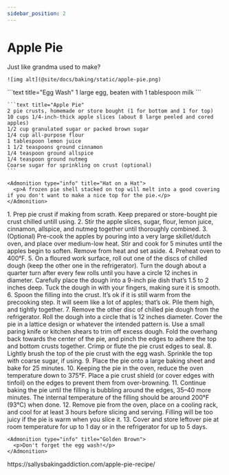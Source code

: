 ---
sidebar_position: 2
---


# Apple Pie

<Tabs>
  <TabItem value="photos" label="Photos" default>
    Just like grandma used to make?
    
    ![img alt](@site/docs/baking/static/apple-pie.png)
  </TabItem>

  <TabItem value="ingredients" label="Ingredients">
    ```text title="Egg Wash"
    1 large egg, beaten with 1 tablespoon milk
    ```

    ```text title="Apple Pie"
    2 pie crusts, homemade or store bought (1 for bottom and 1 for top)
    10 cups 1/4-inch-thick apple slices (about 8 large peeled and cored apples)
    1/2 cup granulated sugar or packed brown sugar
    1/4 cup all-purpose flour
    1 tablespoon lemon juice
    1 1/2 teaspoons ground cinnamon
    1/4 teaspoon ground allspice
    1/4 teaspoon ground nutmeg
    Coarse sugar for sprinkling on crust (optional)
    ```

    <Admonition type="info" title="Hat on a Hat">
      <p>A frozen pie shell stacked on top will melt into a good covering if you don't want to make a nice top for the pie.</p>
    </Admonition>
  </TabItem>

  <TabItem value="instructions" label="Instructions">
    1. Prep pie crust if making from scrath. Keep prepared or store-bought pie crust chilled untill using.
    2. Stir the apple slices, sugar, flour, lemon juice, cinnamon, allspice, and nutmeg together until thoroughly combined.
    3. (Optional) Pre-cook the apples by pouring into a very large skillet/dutch oven, and place over medium-low heat. Stir and cook for 5 minutes until the apples begin to soften. Remove from heat and set aside.
    4. Preheat oven to 400°F.
    5. On a floured work surface, roll out one of the discs of chilled dough (keep the other one in the refrigerator). Turn the dough about a quarter turn after every few rolls until you have a circle 12 inches in diameter. Carefully place the dough into a 9-inch pie dish that’s 1.5 to 2 inches deep. Tuck the dough in with your fingers, making sure it is smooth. 
    6. Spoon the filling into the crust. It’s ok if it is still warm from the precooking step. It will seem like a lot of apples; that’s ok. Pile them high, and tightly together.
    7. Remove the other disc of chilled pie dough from the refrigerator. Roll the dough into a circle that is 12 inches diameter. Cover the pie in a lattice design or whatever the intended pattern is. Use a small paring knife or kitchen shears to trim off excess dough. Fold the overhang back towards the center of the pie, and pinch the edges to adhere the top and bottom crusts together. Crimp or flute the pie crust edges to seal.
    8. Lightly brush the top of the pie crust with the egg wash. Sprinkle the top with coarse sugar, if using.
    9. Place the pie onto a large baking sheet and bake for 25 minutes. 
    10. Keeping the pie in the oven, reduce the oven temperature down to 375°F. Place a pie crust shield (or cover edges with tinfoil) on the edges to prevent them from over-browning. 
    11. Continue baking the pie until the filling is bubbling around the edges, 35–40 more minutes. The internal temperature of the filling should be around 200°F (93°C) when done.
    12. Remove pie from the oven, place on a cooling rack, and cool for at least 3 hours before slicing and serving. Filling will be too juicy if the pie is warm when you slice it.
    13. Cover and store leftover pie at room temperature for up to 1 day or in the refrigerator for up to 5 days.

    <Admonition type="info" title="Golden Brown">
      <p>Don't forget the egg wash!</p>
    </Admonition>
  </TabItem>

  <TabItem value="references" label="References">
    https://sallysbakingaddiction.com/apple-pie-recipe/
  </TabItem>
</Tabs>
